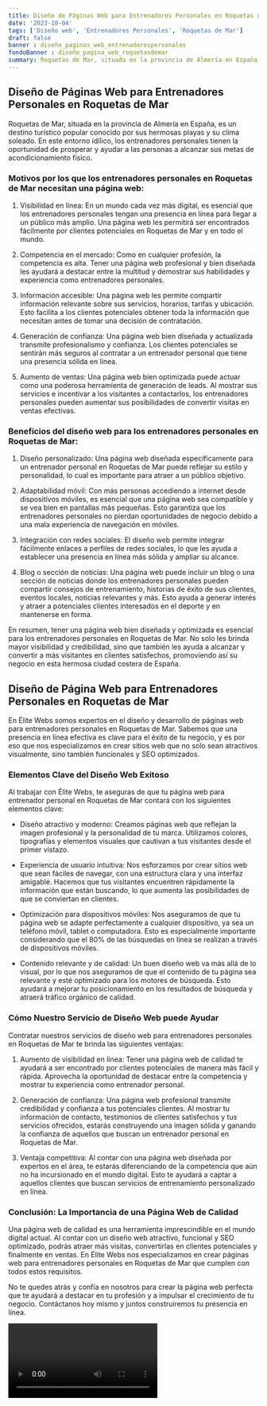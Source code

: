 ```yaml
---
title: Diseño de Páginas Web para Entrenadores Personales en Roquetas de Mar
date: '2023-10-04'
tags: ['Diseño web', 'Entrenadores Personales', 'Roquetas de Mar']
draft: false
banner : diseño_paginas_web_entrenadorespersonales
fondoBanner : diseño_pagina_web_roquetasdemar
summary: Roquetas de Mar, situada en la provincia de Almería en España, es un destino turístico popular conocido por sus hermosas playas y su clima soleado. En este entorno idílico, los entrenadores personales tienen la oportunidad de prosperar y ayudar a las personas a alcanzar sus metas de acondicionamiento físico.
---
```


## Diseño de Páginas Web para Entrenadores Personales en Roquetas de Mar

Roquetas de Mar, situada en la provincia de Almería en España, es un destino turístico popular conocido por sus hermosas playas y su clima soleado. En este entorno idílico, los entrenadores personales tienen la oportunidad de prosperar y ayudar a las personas a alcanzar sus metas de acondicionamiento físico.

### Motivos por los que los entrenadores personales en Roquetas de Mar necesitan una página web:

1. Visibilidad en línea: En un mundo cada vez más digital, es esencial que los entrenadores personales tengan una presencia en línea para llegar a un público más amplio. Una página web les permitirá ser encontrados fácilmente por clientes potenciales en Roquetas de Mar y en todo el mundo.

2. Competencia en el mercado: Como en cualquier profesión, la competencia es alta. Tener una página web profesional y bien diseñada les ayudará a destacar entre la multitud y demostrar sus habilidades y experiencia como entrenadores personales.

3. Información accesible: Una página web les permite compartir información relevante sobre sus servicios, horarios, tarifas y ubicación. Esto facilita a los clientes potenciales obtener toda la información que necesitan antes de tomar una decisión de contratación.

4. Generación de confianza: Una página web bien diseñada y actualizada transmite profesionalismo y confianza. Los clientes potenciales se sentirán más seguros al contratar a un entrenador personal que tiene una presencia sólida en línea.

5. Aumento de ventas: Una página web bien optimizada puede actuar como una poderosa herramienta de generación de leads. Al mostrar sus servicios e incentivar a los visitantes a contactarlos, los entrenadores personales pueden aumentar sus posibilidades de convertir visitas en ventas efectivas.

### Beneficios del diseño web para los entrenadores personales en Roquetas de Mar:

1. Diseño personalizado: Una página web diseñada específicamente para un entrenador personal en Roquetas de Mar puede reflejar su estilo y personalidad, lo cual es importante para atraer a un público objetivo.

2. Adaptabilidad móvil: Con más personas accediendo a internet desde dispositivos móviles, es esencial que una página web sea compatible y se vea bien en pantallas más pequeñas. Esto garantiza que los entrenadores personales no pierdan oportunidades de negocio debido a una mala experiencia de navegación en móviles.

3. Integración con redes sociales: El diseño web permite integrar fácilmente enlaces a perfiles de redes sociales, lo que les ayuda a establecer una presencia en línea más sólida y ampliar su alcance.

4. Blog o sección de noticias: Una página web puede incluir un blog o una sección de noticias donde los entrenadores personales pueden compartir consejos de entrenamiento, historias de éxito de sus clientes, eventos locales, noticias relevantes y más. Esto ayuda a generar interés y atraer a potenciales clientes interesados en el deporte y en mantenerse en forma.

En resumen, tener una página web bien diseñada y optimizada es esencial para los entrenadores personales en Roquetas de Mar. No solo les brinda mayor visibilidad y credibilidad, sino que también les ayuda a alcanzar y convertir a más visitantes en clientes satisfechos, promoviendo así su negocio en esta hermosa ciudad costera de España.

<GifSeo />

<Cta />

## Diseño de Página Web para Entrenadores Personales en Roquetas de Mar

En Élite Webs somos expertos en el diseño y desarrollo de páginas web para entrenadores personales en Roquetas de Mar. Sabemos que una presencia en línea efectiva es clave para el éxito de tu negocio, y es por eso que nos especializamos en crear sitios web que no solo sean atractivos visualmente, sino también funcionales y SEO optimizados.

### Elementos Clave del Diseño Web Exitoso

Al trabajar con Élite Webs, te aseguras de que tu página web para entrenador personal en Roquetas de Mar contará con los siguientes elementos clave:

- Diseño atractivo y moderno: Creamos páginas web que reflejan la imagen profesional y la personalidad de tu marca. Utilizamos colores, tipografías y elementos visuales que cautivan a tus visitantes desde el primer vistazo.

- Experiencia de usuario intuitiva: Nos esforzamos por crear sitios web que sean fáciles de navegar, con una estructura clara y una interfaz amigable. Hacemos que tus visitantes encuentren rápidamente la información que están buscando, lo que aumenta las posibilidades de que se conviertan en clientes.

- Optimización para dispositivos móviles: Nos aseguramos de que tu página web se adapte perfectamente a cualquier dispositivo, ya sea un teléfono móvil, tablet o computadora. Esto es especialmente importante considerando que el 80% de las búsquedas en línea se realizan a través de dispositivos móviles.

- Contenido relevante y de calidad: Un buen diseño web va más allá de lo visual, por lo que nos aseguramos de que el contenido de tu página sea relevante y esté optimizado para los motores de búsqueda. Esto ayudará a mejorar tu posicionamiento en los resultados de búsqueda y atraerá tráfico orgánico de calidad.

### Cómo Nuestro Servicio de Diseño Web puede Ayudar

Contratar nuestros servicios de diseño web para entrenadores personales en Roquetas de Mar te brinda las siguientes ventajas:

1. Aumento de visibilidad en línea: Tener una página web de calidad te ayudará a ser encontrado por clientes potenciales de manera más fácil y rápida. Aprovecha la oportunidad de destacar entre la competencia y mostrar tu experiencia como entrenador personal.

2. Generación de confianza: Una página web profesional transmite credibilidad y confianza a tus potenciales clientes. Al mostrar tu información de contacto, testimonios de clientes satisfechos y tus servicios ofrecidos, estarás construyendo una imagen sólida y ganando la confianza de aquellos que buscan un entrenador personal en Roquetas de Mar.

3. Ventaja competitiva: Al contar con una página web diseñada por expertos en el área, te estarás diferenciando de la competencia que aún no ha incursionado en el mundo digital. Esto te ayudará a captar a aquellos clientes que buscan servicios de entrenamiento personalizado en línea.

### Conclusión: La Importancia de una Página Web de Calidad

Una página web de calidad es una herramienta imprescindible en el mundo digital actual. Al contar con un diseño web atractivo, funcional y SEO optimizado, podrás atraer más visitas, convertirlas en clientes potenciales y finalmente en ventas. En Élite Webs nos especializamos en crear páginas web para entrenadores personales en Roquetas de Mar que cumplen con todos estos requisitos.

No te quedes atrás y confía en nosotros para crear la página web perfecta que te ayudará a destacar en tu profesión y a impulsar el crecimiento de tu negocio. Contáctanos hoy mismo y juntos construiremos tu presencia en línea.

<Video />

<CtaBot job='Entrenadores Personales' city='Roquetas de Mar'/>

<Gmaps query='Roquetas de Mar+españa+maps' />